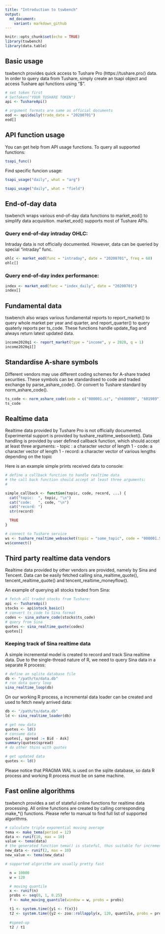 ```yaml
---
title: "Introduction to tswbench"
output: 
  md_document:
    variant: markdown_github
---
```


```r
knitr::opts_chunk$set(echo = TRUE)
library(tswbench)
library(data.table)
```

## Basic usage

tswbench provides quick access to Tushare Pro (https://tushare.pro/) data. In order
to query data from Tushare, simply create an tsapi object and access Tushare api
functions using "$".

```r
# set token first
# SetToken("YOUR TUSHARE TOKEN")
api <- TushareApi()

# argument formats are same as official documents
eod <- api$daily(trade_date = "20200701")
eod[]
```

## API function usage

You can get help from API usage functions. To query all supported functions:

```r
tsapi_func()
```

Find specific funcion usage:

```r
tsapi_usage("daily", what = "arg")
```

```r
tsapi_usage("daily", what = "field")
```

## End-of-day data

tswbench wraps various end-of-day data functions to market_eod() to simplify 
data acquisition. market_eod() supports most of Tushare APIs.

### Query end-of-day intraday OHLC:

Intraday data is not officially documented. However, data can be queried by special
"intraday" func.

```r
ohlc <- market_eod(func = "intraday", date = "20200701", freq = 60)
ohlc[]
```

### Query end-of-day index performance:

```r
index <- market_eod(func = "index_daily", date = "20200701")
index[]
```

## Fundamental data

tswbench also wraps various fundamental reports to report_market() to query
whole market per year and quarter, and report_quarter() to query quaterly reports
per ts_code. These functions handle update_flag and always return latest updated 
data.

```r
income2020q1 <- report_market(type = "income", y = 2020, q = 1)
income2020q1[]
```

## Standardise A-share symbols

Different vendors may use different coding schemes for A-share traded securities.
These symbols can be standardised to code and traded exchange by parse_ashare_code().
Or convert to Tushare standard by norm_ashare_code(). 

```r
ts_code <- norm_ashare_code(code = c("000001.sz", "sh600000", "601989"), type = "stock")
ts_code
```


## Realtime data

Realtime data provided by Tushare Pro is not officially documented. Experimental
support is provided by tushare_realtime_websocket(). Data handling is provided by
user defined callback function, which should accept at least three arguments:
  - topic : a character vector of length 1
  - code: a character vector of length 1
  - record: a character vector of various lengths depending on the topic

Here is an example simple prints received data to console:

```r

# define a callback function to handle realtime data
# the call back function should accept at least three arguments:
#   

simple_callback <- function(topic, code, record, ...) {
  cat("topic:  ", topic, "\n")
  cat("code:   ", code, "\n")
  cat("record: ")
  str(record)

  TRUE
}

# connect to Tushare service
ws <- tushare_realtime_websocket(topic = "some_topic", code = "000001.SZ", callback = simple_callback)
ws$connect()

```

## Third party realtime data vendors

Realtime data provided by other vendors are provided, namely by Sina and Tencent.
Data can be easily fetched calling sina_realtime_quote(), tencent_realtime_quote() and
tencent_realtime_moneyflow().

An example of querying all stocks traded from Sina:

```r

# fetch all traded stocks from Tushare:
api <- TushareApi()
stocks <- api$stock_basic()
# convert ts_code to Sina format
codes <- sina_ashare_code(stocks$ts_code)
# query from Sina
quotes <- sina_realtime_quote(codes)
quotes[]
```

### Keeping track of Sina realtime data

A simple incremental model is created to record and track Sina realtime data. Due
to the single-thread nature of R, we need to query Sina data in a separate R process:

```r
# define an sqlite database file
db <- "/path/to/data.db"
# run data query loop
sina_realtime_loop(db)
```

On our working R process, a incremental data loader can be created and used to 
fetch newly arrived data:

```r
db <- "/path/to/data.db"
ld <- sina_realtime_loader(db)

# get new data
quotes <- ld()
# consume data
quotes[, spread := Bid - Ask]
summary(quotes$spread)
# do other thins with quotes

# get updated data
quotes <- ld()
```

Please notice that PRAGMA WAL is used on the sqlite database, so data R process and 
working R process must be on same machine.

## Fast online algorithms

tswbench provides a set of stateful online functions for realtime data processing.
All online functions are created by calling corresponding make_*() functions. Please
refer to manual to find full list of supported algorithms.

```r

# calculate triple exponential moving average
tema <- make_tema(period = 12)
data <- runif(10, max = 10)
value <- tema(data)
# the generated function tema() is stateful, thus suitable for incremental calculation
new_data <- runif(2, max = 10)
new_value <- tema(new_data)

```

```r

# supported algorithm are usually pretty fast

  n = 10000
  w = 120

  # moving quantile
  x <- runif(n)
  probs <- seq(0, 1, 0.25)
  f <- make_moving_quantile(window = w, probs = probs)

  t1 <- system.time({y1 <- f(x)})
  t2 <- system.time({y2 <- zoo::rollapply(x, 120, quantile, probs = probs, type = 3, fill = NA, align = "right")})
  
  #speed-up
  t2 / t1
```

